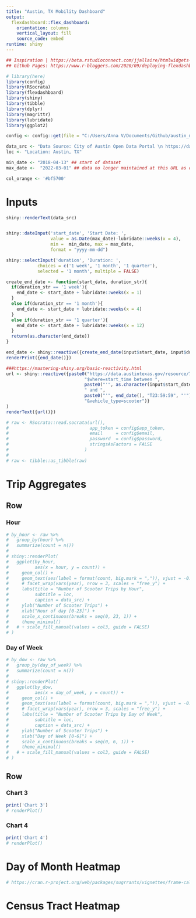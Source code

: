 ```yaml
---
title: "Austin, TX Mobility Dashboard"
output: 
  flexdashboard::flex_dashboard:
    orientation: columns
    vertical_layout: fill
    source_code: embed
runtime: shiny
---
```


<style>                     
.navbar {
  background-color:#bf5700;
}
</style>   


```r
## Inspiration | https://beta.rstudioconnect.com/jjallaire/htmlwidgets-showcase-storyboard/htmlwidgets-showcase-storyboard.html
## Github Pages: https://www.r-bloggers.com/2020/09/deploying-flexdashboard-on-github-pages/ 

# library(here)
library(config)
library(RSocrata)
library(flexdashboard)
library(shiny)
library(tibble)
library(dplyr)
library(magrittr)
library(lubridate)
library(ggplot2)

config <- config::get(file = "C:/Users/Anna V/Documents/Github/austin_micromobility/00_config/config.yml", use_parent = TRUE)

data_src <- "Data Source: City of Austin Open Data Portal \n https://data.austintexas.gov/"
loc <- "Location: Austin, TX"

min_date <- "2018-04-13" ## start of dataset
max_date <-  "2022-03-01" ## data no longer maintained at this URL as of March 1, 2022

col_orange <- '#bf5700'
```


Inputs {.sidebar}
=====================================  

```r
shiny::renderText(data_src)


shiny::dateInput('start_date', 'Start Date: ', 
                 value = as.Date(max_date)-lubridate::weeks(x = 4),
                 min =  min_date, max = max_date,
                 format = "yyyy-mm-dd")

shiny::selectInput('duration', 'Duration: ', 
            choices = c('1 week', '1 month', '1 quarter'), 
            selected = '1 month', multiple = FALSE)

create_end_date <- function(start_date, duration_str){
  if(duration_str == '1 week'){
    end_date <- start_date + lubridate::weeks(x = 1)
  }
  else if(duration_str == '1 month'){
    end_date <- start_date + lubridate::weeks(x = 4)
  }
  else if(duration_str == '1 quarter'){
    end_date <- start_date + lubridate::weeks(x = 12)
  }
  return(as.character(end_date))
}

end_date <- shiny::reactive({create_end_date(input$start_date, input$duration)})
renderPrint({end_date()})
```

```r
###https://mastering-shiny.org/basic-reactivity.html
url <- shiny::reactive({paste0("https://data.austintexas.gov/resource/7d8e-dm7r.csv?",
                              "$where=start_time between ",
                              paste0("'", as.character(input$start_date), "T00:00:00", "'"),
                              " and ",
                              paste0("'", end_date(), "T23:59:59", "'"),
                              "&vehicle_type=scooter")}
)
renderText({url()})
```


```r
# raw <- RSocrata::read.socrata(url(),
#                               app_token = config$app_token,
#                               email     = config$email,
#                               password  = config$password,
#                               stringsAsFactors = FALSE
#                             )
# 
# raw <- tibble::as_tibble(raw)
```

Trip Aggregates
=====================================  

Row
-------------------------------------
    
### Hour
    
```r
# by_hour <- raw %>%
#   group_by(hour) %>%
#   summarize(count = n())
# 
# shiny::renderPlot(
#   ggplot(by_hour,
#          aes(x = hour, y = count)) +
#     geom_col() +
#     geom_text(aes(label = format(count, big.mark = ",")), vjust = -0.3, size = 2) +
#     # facet_wrap(vars(year), nrow = 3, scales = "free_y") +
#     labs(title = "Number of Scooter Trips by Hour",
#          subtitle = loc,
#          caption = data_src) +
#     ylab("Number of Scooter Trips") +
#     xlab("Hour of day [0-23]") +
#     scale_x_continuous(breaks = seq(0, 23, 1)) +
#     theme_minimal()
#   # + scale_fill_manual(values = col3, guide = FALSE)
# )
```
 
### Day of Week
    
```r
# by_dow <- raw %>%
#   group_by(day_of_week) %>%
#   summarize(count = n())
# 
# shiny::renderPlot(
#   ggplot(by_dow,
#          aes(x = day_of_week, y = count)) +
#     geom_col() +
#     geom_text(aes(label = format(count, big.mark = ",")), vjust = -0.3, size = 2) +
#     # facet_wrap(vars(year), nrow = 3, scales = "free_y") +
#     labs(title = "Number of Scooter Trips by Day of Week",
#          subtitle = loc,
#          caption = data_src) +
#     ylab("Number of Scooter Trips") +
#     xlab("Day of Week [0-6]") +
#     scale_x_continuous(breaks = seq(0, 6, 1)) +
#     theme_minimal()
#   # + scale_fill_manual(values = col3, guide = FALSE)
# )
``` 

Row
-------------------------------------
    
### Chart 3
    
```r
print('Chart 3')
# renderPlot()
```
 
### Chart 4
    
```r
print('Chart 4')
# renderPlot()
``` 



Day of Month Heatmap
=====================================  
```r
# https://cran.r-project.org/web/packages/sugrrants/vignettes/frame-calendar.html
```


Census Tract Heatmap
=====================================  
